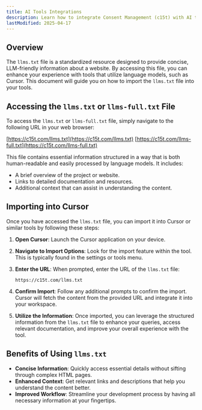 ```yaml
---
title: AI Tools Integrations
description: Learn how to integrate Consent Management (c15t) with AI tools and language models through the standardized llms.txt file. This guide explains how to access and import the llms.txt file to enhance your development workflow with AI-powered tools like Cursor.
lastModified: 2025-04-17
---
```

## Overview

The `llms.txt` file is a standardized resource designed to provide concise, LLM-friendly information about a website. By accessing this file, you can enhance your experience with tools that utilize language models, such as Cursor. This document will guide you on how to import the `llms.txt` file into your tools.

## Accessing the `llms.txt` or `llms-full.txt` File

To access the `llms.txt` or `llms-full.txt` file, simply navigate to the following URL in your web browser:

[https://c15t.com/llms.txt](https://c15t.com/llms.txt)
[https://c15t.com/llms-full.txt](https://c15t.com/llms-full.txt)

This file contains essential information structured in a way that is both human-readable and easily processed by language models. It includes:

- A brief overview of the project or website.
- Links to detailed documentation and resources.
- Additional context that can assist in understanding the content.

## Importing into Cursor

Once you have accessed the `llms.txt` file, you can import it into Cursor or similar tools by following these steps:

1. **Open Cursor**: Launch the Cursor application on your device.

2. **Navigate to Import Options**: Look for the import feature within the tool. This is typically found in the settings or tools menu.

3. **Enter the URL**: When prompted, enter the URL of the `llms.txt` file:
   ```
   https://c15t.com/llms.txt
   ```

4. **Confirm Import**: Follow any additional prompts to confirm the import. Cursor will fetch the content from the provided URL and integrate it into your workspace.

5. **Utilize the Information**: Once imported, you can leverage the structured information from the `llms.txt` file to enhance your queries, access relevant documentation, and improve your overall experience with the tool.

## Benefits of Using `llms.txt`

- **Concise Information**: Quickly access essential details without sifting through complex HTML pages.
- **Enhanced Context**: Get relevant links and descriptions that help you understand the content better.
- **Improved Workflow**: Streamline your development process by having all necessary information at your fingertips.